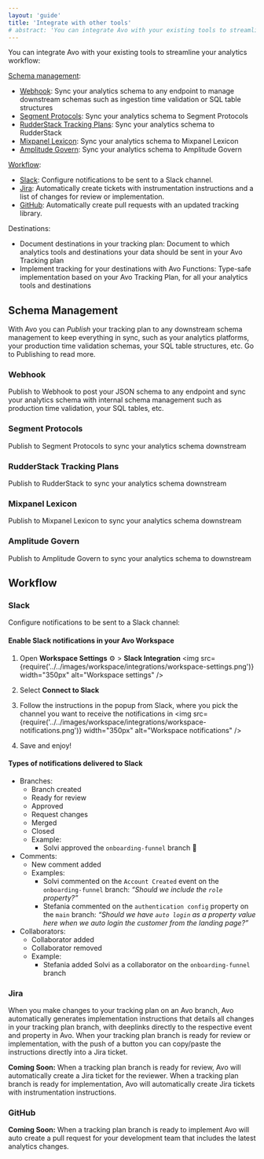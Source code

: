 ```yaml
---
layout: 'guide'
title: 'Integrate with other tools'
# abstract: 'You can integrate Avo with your existing tools to streamline your analytics workflow'
---
```



You can integrate Avo with your existing tools to streamline your analytics workflow:

<a href="#schema-management">Schema management</a>:

- <a href="#webhook">Webhook</a>: Sync your analytics schema to any endpoint to manage downstream schemas such as ingestion time validation or SQL table structures  
- <a href="#segment-protocols">Segment Protocols</a>: Sync your analytics schema to Segment Protocols
- <a href="#rudderstack">RudderStack Tracking Plans</a>: Sync your analytics schema to RudderStack
- <a href="#mixpanel-lexicon">Mixpanel Lexicon</a>: Sync your analytics schema to Mixpanel Lexicon  
- <a href="#amplitude-govern">Amplitude Govern</a>: Sync your analytics schema to Amplitude Govern  

<a href="#workflow">Workflow</a>:

- <a href="#slack">Slack</a>: Configure notifications to be sent to a Slack channel.  
- <a href="#jira">Jira</a>: Automatically create tickets with instrumentation instructions and a list of changes for review or implementation.
- <a href="#github">GitHub</a>: Automatically create pull requests with an updated tracking library.

Destinations:
- <Link href="/data-design/define-sources-and-destinations#destinations" passHref>Document destinations in your tracking plan</Link>: Document to which analytics tools and destinations your data should be sent in your Avo Tracking plan  
- <Link href="/implementation/start-using-avo-functions" passHref>Implement tracking for your destinations with Avo Functions</Link>: Type-safe implementation based on your Avo Tracking Plan, for all your analytics tools and destinations


## Schema Management

With Avo you can _<Link passHref href="/workspace/tracking-plan/publishing">Publish</Link>_ your tracking plan to any downstream schema management to keep everything in sync, such as your analytics platforms, your production time validation schemas, your SQL table structures, etc. Go to <Link passHref href="/workspace/tracking-plan/publishing">Publishing</Link> to read more.

### Webhook
<Link passHref href="/workspace/tracking-plan/publishing#webhook">Publish to Webhook</Link> to post your JSON schema to any endpoint and sync your analytics schema with internal schema management such as production time validation, your SQL tables, etc.  

### Segment Protocols
<Link passHref href="/workspace/tracking-plan/publishing#segment-protocols">Publish to Segment Protocols</Link> to sync your analytics schema downstream

### RudderStack Tracking Plans
<Link passHref href="/workspace/tracking-plan/publishing#rudderstack">Publish to RudderStack</Link> to sync your analytics schema downstream

### Mixpanel Lexicon
<Link passHref href="/workspace/tracking-plan/publishing#mixpanel-lexicon">Publish to Mixpanel Lexicon</Link> to sync your analytics schema downstream

### Amplitude Govern
<Link passHref href="/workspace/tracking-plan/publishing#amplitude-govern">Publish to Amplitude Govern</Link> to sync your analytics schema to downstream


## Workflow

### Slack

Configure notifications to be sent to a Slack channel:

#### Enable Slack notifications in your Avo Workspace

1. Open **Workspace Settings** ⚙️ > **Slack Integration**
<img
  src={require('../../images/workspace/integrations/workspace-settings.png')}
  width="350px"
  alt="Workspace settings"
/>
2. Select **Connect to Slack**
3. Follow the instructions in the popup from Slack, where you pick the channel you want to receive the notifications in
<img
  src={require('../../images/workspace/integrations/workspace-notifications.png')}
  width="350px"
  alt="Workspace notifications"
/>

4. Save and enjoy!


#### Types of notifications delivered to Slack

- Branches:
    - Branch created
    - Ready for review
    - Approved
    - Request changes
    - Merged
    - Closed
    - Example:
        - Solvi approved the `onboarding-funnel` branch 🎉
- Comments: 
    - New comment added
    - Examples:
        - Solvi commented on the `Account Created` event on the `onboarding-funnel` branch: _“Should we include the `role` property?”_
        - Stefania commented on the `authentication config` property on the `main` branch: _“Should we have `auto login` as a property value here when we auto login the customer from the landing page?”_
- Collaborators: 
    - Collaborator added
    - Collaborator removed
    - Example:
        - Stefania added Solvi as a collaborator on the `onboarding-funnel` branch

### Jira

When you make changes to your tracking plan on an Avo branch, Avo automatically generates <Link passHref href="/implementation/read-implementation-diff">implementation instructions</Link> that details all changes in your tracking plan branch, with deeplinks directly to the respective event and property in Avo. When your tracking plan branch is ready for review or implementation, with the push of a button you can copy/paste the instructions directly into a Jira ticket.

**Coming Soon:** When a tracking plan branch is ready for review, Avo will automatically create a Jira ticket for the reviewer. When a tracking plan branch is ready for implementation, Avo will automatically create Jira tickets with instrumentation instructions.

### GitHub

**Coming Soon:** When a tracking plan branch is ready to implement Avo will auto create a pull request for your development team that includes the latest analytics changes.

